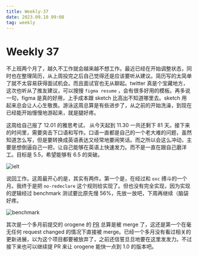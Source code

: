 ```yaml
---
title: Weekly-37
date: 2023.09.10 09:08
tag: weekly
---
```


# Weekly 37

不上班两个月了，越久不工作就会越来越不想工作。最近已经在开始调整状态，同时也在整理简历，从上周投完之后自己觉得还是应该要听从建议。简历写的太简单了就不太容易获得面试机会。而且面试官也无从聊起。twitter 真是个宝藏地方，这次也听从了推友建议，可以搜搜 `figma resume` ，会有很多好用的模板。再多说一句，figma 是真的好用，上手成本跟 sketch 比高出不知道哪里去。sketch 用起来总会让人心生敬畏。游泳这周总算是有些进步了，从之前的开始洗澡，到现在已经能开始慢慢地游起来，就是腿好疼。

这周给自己报了 12.01 的雅思考试， 从今天起到 11.30 一共还剩下 81 天。接下来的时间里，需要突击下口语和写作。口语一直都是自己的一个老大难的问题，虽然知道怎么写，但是要转换成英语表达又经常地要闹笑话。而之所以会这么冲动，主要是想倒逼自己一把，让自己能够在英语上快速发力。而不是一直在跟自己磨洋工。目标是 5.5，希望能够有 6.5 的突破。

![ielt](/images/test.png)

说回工作。这周最开心的是，其实有两件。第一个是，在经过和 `oxc` 搏斗的一个月。我终于是把 `no-redeclare` 这个规则给实现了。但也没有完全实现，因为实现的逻辑经过 benchmark 测试要比原先慢 56%，先放一放吧，下周再继续（脑袋好疼。

![benchmark](/images/benchmark.png)

其次是一个多月前提交的 orogene 的 [PR](https://github.com/orogene/orogene/pull/282) 总算是被 merge 了，这还是第一个在毫无任何 request changed 的情况下直接被 merge。已经一个多月没有看过相关的更新进展，以为这个项目都要被放弃了，之前还信誓旦旦地要在这里发发力。不过接下来也可以继续提 PR 来让 orogene 能快一点到 1.0 的版本吧。
